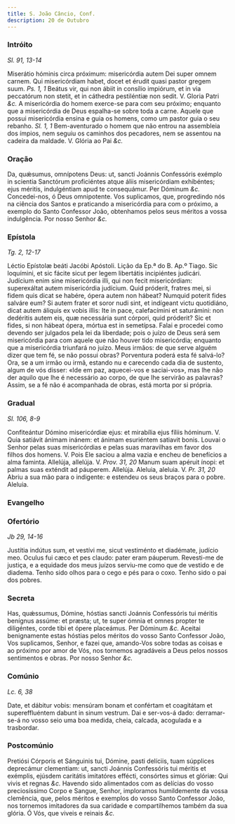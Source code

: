 ```yaml
---
title: S. João Câncio, Conf.
description: 20 de Outubro
---
```


### Intróito

_Sl. 91, 13-14_

<div class="grid grid-cols-2 gap-5">
  <span class="text-justify">
    Miserátio hóminis circa próximum: misericórdia autem Dei super omnem carnem.
    Qui misericórdiam habet, docet et érudit quasi pastor gregem suum.
    <em>Ps. 1, 1</em> Beátus vir, qui non ábiit in consílio impiórum, et in via peccatórum
    non stetit, et in cáthedra pestiléntiæ non sedit. V. Gloria Patri
    <em>&c.</em>
  </span>
  <span class="text-justify">
    A misericórdia do homem exerce-se para com seu próximo; enquanto que a
    misericórdia de Deus espalha-se sobre toda a carne. Aquele que possui
    misericórdia ensina e guia os homens, como um pastor guia o seu rebanho.
    <em>Sl. 1, 1</em> Bem-aventurado o homem que não entrou na assembleia dos ímpios,
    nem seguiu os caminhos dos pecadores, nem se assentou na cadeira da maldade.
    V. Glória ao Pai <em>&c.</em>
  </span>
</div>

### Oração

<div class="grid grid-cols-2 gap-5">
  <span class="text-justify">
    Da, quǽsumus, omnípotens Deus: ut, sancti Joánnis Confessóris exémplo in
    scientia Sanctórum proficiéntes atque áliis misericórdiam exhibéntes; ejus
    méritis, indulgéntiam apud te consequámur. Per Dóminum <em>&c.</em>
  </span>
  <span class="text-justify">
    Concedei-nos, ó Deus omnipotente. Vos suplicamos, que, progredindo nós na
    ciência dos Santos e praticando a misericórdia para com o próximo, a exemplo
    do Santo Confessor João, obtenhamos pelos seus méritos a vossa indulgência.
    Por nosso Senhor <em>&c.</em>
  </span>
</div>

### Epístola

_Tg. 2, 12-17_

<div class="grid grid-cols-2 gap-5">
  <span class="text-justify">Léctio Epístolæ beáti Jacóbi Apóstoli.</span>
  <span class="text-justify">Lição da Ep.ª do B. Ap.º Tiago.</span>
  <span class="text-justify">
    Sic loquímini, et sic fácite sicut per legem libertátis incipiéntes
    judicári. Judícium enim sine misericórdia illi, qui non fecit misericórdiam:
    superexáltat autem misericórdia judícium. Quid próderit, fratres mei, si
    fidem quis dicat se habére, ópera autem non hábeat? Numquid poterit fides
    salváre eum? Si autem frater et soror nudi sint, et indígeant victu
    quotidiáno, dicat autem áliquis ex vobis illis: Ite in pace, calefacímini et
    saturámini: non dedéritis autem eis, quæ necessária sunt córpori, quid
    próderit? Sic et fides, si non hábeat ópera, mórtua est in semetípsa.
  </span>
  <span class="text-justify">
    Falai e procedei como devendo ser julgados pela lei da liberdade; pois o
    juízo de Deus será sem misericórdia para com aquele que não houver tido
    misericórdia; enquanto que a misericórdia triunfará no juízo. Meus irmãos:
    de que serve alguém dizer que tem fé, se não possui obras? Porventura poderá
    esta fé salvá-lo? Ora, se a um irmão ou irmã, estando nu e carecendo cada
    dia de sustento, algum de vós disser: «Ide em paz, aquecei-vos e
    saciai-vos», mas lhe não der aquilo que lhe é necessário ao corpo, de que
    lhe servirão as palavras? Assim, se a fé não é acompanhada de obras, está
    morta por si própria.
  </span>
</div>

### Gradual

_Sl. 106, 8-9_

<div class="grid grid-cols-2 gap-5">
  <span class="text-justify">
    Confiteántur Dómino misericórdiæ ejus: et mirabília ejus fíliis hóminum. V.
    Quia satiávit ánimam inánem: et ánimam esuriéntem satiavit bonis.
  </span>
  <span class="text-justify">
    Louvai o Senhor pelas suas misericórdias e pelas suas maravilhas em favor
    dos filhos dos homens. V. Pois Ele saciou a alma vazia e encheu de
    benefícios a alma faminta.
  </span>
  <span class="text-justify">
    Allelúja, allelúja. V. <em>Prov. 31, 20</em> Manum suam apéruit ínopi: et
    palmas suas exténdit ad páuperem. Allelúja.
  </span>
  <span class="text-justify">
    Aleluia, aleluia. V. <em>Pr. 31, 20</em> Abriu a sua mão para o indigente: e
    estendeu os seus braços para o pobre. Aleluia.
  </span>
</div>

### Evangelho


<LinkCard
  href="/missal/comum/14confessoresnaopontifices1#evangelho"
  title="Confessores não Pontífices - Missa Os justi"
/>

### Ofertório

_Jb 29, 14-16_

<div class="grid grid-cols-2 gap-5">
  <span class="text-justify">
    Justítia indútus sum, et vestívi me, sicut vestiménto et diadémate, judício
    meo. Oculus fui cæco et pes claudo: pater eram páuperum.
  </span>
  <span class="text-justify">
    Revesti-me de justiça, e a equidade dos meus juízos serviu-me como que de
    vestido e de diadema. Tenho sido olhos para o cego e pés para o coxo. Tenho
    sido o pai dos pobres.
  </span>
</div>

### Secreta

<div class="grid grid-cols-2 gap-5">
  <span class="text-justify">
    Has, quǽssumus, Dómine, hóstias sancti Joánnis Confessóris tui méritis
    benígnus assúme: et præsta; ut, te super ómnia et omnes propter te
    diligéntes, corde tibi et ópere placeámus. Per Dóminum <em>&c.</em>
  </span>
  <span class="text-justify">
    Aceitai benignamente estas hóstias pelos méritos do vosso Santo Confessor
    João, Vos suplicamos, Senhor, e fazei que, amando-Vos sobre todas as coisas
    e ao próximo por amor de Vós, nos tornemos agradáveis a Deus pelos nossos
    sentimentos e obras. Por nosso Senhor <em>&c.</em>
  </span>
</div>

### Comúnio

_Lc. 6, 38_

<div class="grid grid-cols-2 gap-5">
  <span class="text-justify">
    Date, et dábitur vobis: mensúram bonam et confértam et coagitátam et
    supereffluéntem dabunt in sinum vestrum.
  </span>
  <span class="text-justify">
    Dai e ser-vos-á dado: derramar-se-á no vosso seio uma boa medida, cheia,
    calcada, acogulada e a trasbordar.
  </span>
</div>

### Postcomúnio

<div class="grid grid-cols-2 gap-5">
  <span class="text-justify">
    Pretiósi Córporis et Sánguinis tui, Dómine, pasti delíciis, tuam súpplices
    deprecámur clementiam: ut, sancti Joánnis Confessóris tui méritis et
    exémplis, ejúsdem caritátis imitatóres effécti, consórtes simus et glóriæ:
    Qui vivis et regnas <em>&c.</em>
  </span>
  <span class="text-justify">
    Havendo sido alimentados com as delícias do vosso preciosíssimo Corpo e
    Sangue, Senhor, imploramos humildemente da vossa clemência, que, pelos
    méritos e exemplos do vosso Santo Confessor João, nos tornemos imitadores da
    sua caridade e compartilhemos também da sua glória. Ó Vós, que viveis e
    reinais <em>&c.</em>
  </span>
</div>
